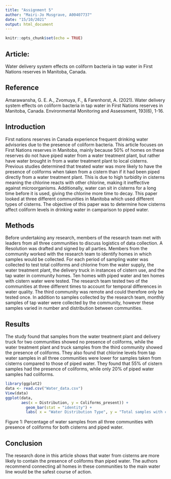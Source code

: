 ```yaml
---
title: "Assignment 5"
author: "Mairi-Jo Musgrave, A00407737"
date: "15/10/2021"
output: html_document
---
```


```r
knitr::opts_chunk$set(echo = TRUE)
```

## Article: 
Water delivery system effects on coliform bacteria in tap water in First Nations reserves in Manitoba, Canada.


## Reference 
Amarawansha, G. E. A., Zvomuya, F., & Farenhorst, A. (2021). Water delivery system effects on       coliform bacteria in tap water in First Nations reserves in Manitoba, Canada. Environmental      Monitoring and Assessment, 193(6), 1-16.


## Introduction
First nations reserves in Canada experience frequent drinking water advisories due to the presence of coliform bacteria. This article focuses on First Nations reserves in Manitoba, mainly because 50% of homes on these reserves do not have piped water from a water treatment plant, but rather have water brought in from a water treatment plant to local cisterns. Previous studies determined that treated water was more likely to have the presence of coliforms when taken from a cistern than if it had been piped directly from a water treatment plant. This is due to high turbidity in cisterns meaning the chlorine reacts with other chlorine, making it ineffective against microorganisms. Additionally, water can sit in cisterns for a long time before it is used, giving the chlorine more time to decay.  This paper looked at three different communities in Manitoba which used different types of cisterns. The objective of this paper was to determine how cisterns affect coliform levels in drinking water in camparison to piped water.

## Methods
Before undertaking any research, members of the research team met with leaders from all three communities to discuss logistics of data collection. A Resolution was drafted and signed by all parties. Members from the community worked with the research team to identify homes in which samples would be collected. For each period of sampling water was collected to test total coliforms and chlorine from the water supply, the water treatment plant, the delivery truck in instances of cistern use, and the tap water in community homes. Ten homes with piped water and ten homes with cistern water were tested. The research team tested two of the communities at three different times to account for temporal  differences in water quality. The third community was remote and could therefore only be tested once. In addition to samples collected by the research team, monthly samples of tap water were collected by the community, however these samples varied in number and distribution between communities.

## Results
The study found that samples from the water treatment plant and delivery truck for two communities showed no presence of coliforms, while the water treatment plant and truck samples from the third community showed the presence of coliforms. They also found that chlorine levels from tap water samples in all three communities were lower for samples taken from cisterns compared to those of piped water. They found that 55% of cistern samples had the presence of coliforms, while only 20% of piped water samples had coliforms.  

```r
library(ggplot2)
data <- read.csv("Water_data.csv")
View(data)
ggplot(data, 
       aes(x = Distribution, y = Coliforms_present)) +
         geom_bar(stat = "identity") +
         labs( x = "Water Distribution Type", y = "Total samples with coliforms present (%)")
```

Figure 1: Percentage of water samples from all three communities with presence of coliforms for both cisterns and piped water.

## Conclusion
The research done in this article shows that water from cisterns are more likely to contain the presence of coliforms than piped water. The authors recommend connecting all homes in these communities to the main water line would be the safest course of action. 




